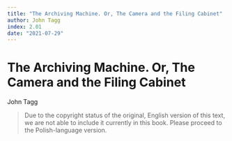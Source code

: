 ```yaml
---
title: "The Archiving Machine. Or, The Camera and the Filing Cabinet"
author: John Tagg
index: 2.01
date: "2021-07-29"
---
```


# The Archiving Machine. Or, The Camera and the Filing Cabinet

<Author>John Tagg</Author>

> Due to the copyright status of the original, English version of this text, we are not able to include it currently in this book. Please proceed to the Polish-language version.
